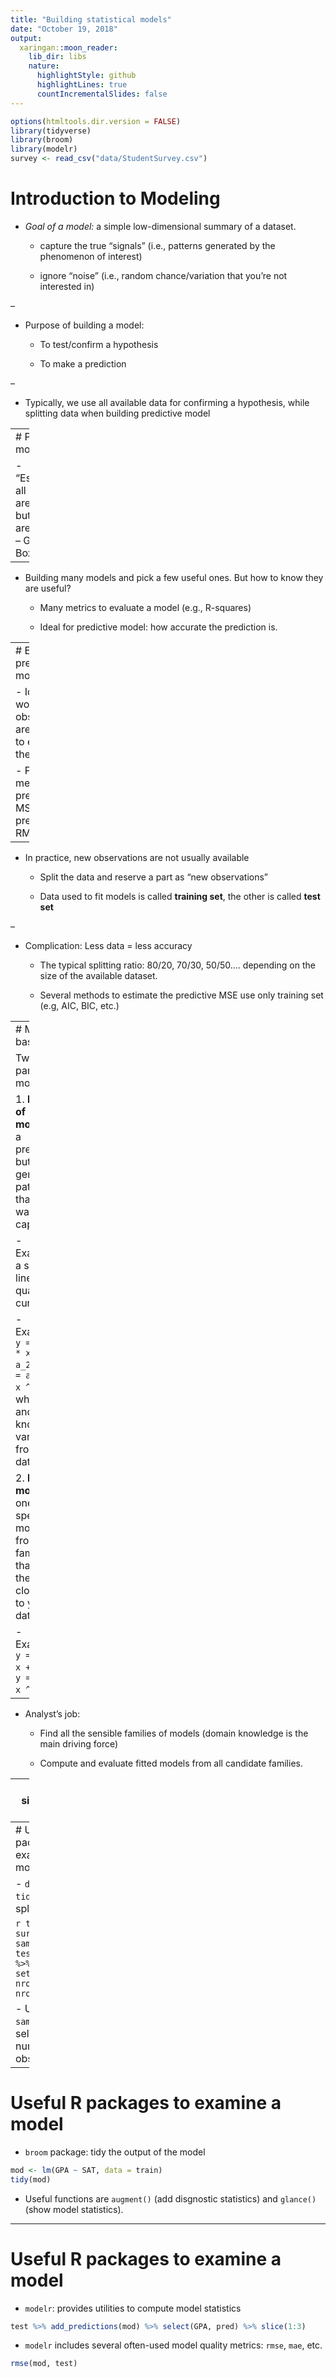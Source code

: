 ```yaml
---
title: "Building statistical models"
date: "October 19, 2018"
output:
  xaringan::moon_reader:
    lib_dir: libs
    nature:
      highlightStyle: github
      highlightLines: true
      countIncrementalSlides: false
---
```


```r
options(htmltools.dir.version = FALSE)
library(tidyverse)
library(broom)
library(modelr)
survey <- read_csv("data/StudentSurvey.csv")
```

# Introduction to Modeling

- *Goal of a model:* a simple low-dimensional summary of a dataset.

  - capture the true "signals" (i.e., patterns generated by the phenomenon of interest)
  
  - ignore "noise" (i.e., random chance/variation that you're not interested in)
  
--
  
- Purpose of building a model:

  - To test/confirm a hypothesis
  
  - To make a prediction
  
--

- Typically, we use all available data for confirming a hypothesis, while splitting data when building predictive model

---
# Predictive modeling

- "Essentially, all models are wrong, but some are useful" -- George Box

--

- Building many models and pick a few useful ones. But how to know they are useful?

  - Many metrics to evaluate a model (e.g., R-squares)

  - Ideal for predictive model: how accurate the prediction is.
  
---
# Evaluate predictive models

- Ideal world: new observations are available to evaluate the model

  - Popular metrics: predictive MSE, predictive RMSE, etc.
  
--

- In practice, new observations are not usually available

   - Split the data and reserve a part as "new observations"
   
   - Data used to fit models is called **training set**, the other is called **test set**
   
--

- Complication: Less data = less accuracy
  
  - The typical splitting ratio: 80/20, 70/30, 50/50.... depending on the size of the available dataset.
  
  - Several methods to estimate the predictive MSE use only training set (e.g, AIC, BIC, etc.)
  
---
# Model basics

Two parts to a model:

1. **Family of models:**  a precise, but generic, pattern that you want to capture.
  
  - Example: a straight line, or a quadratic curve.
  
  - Example: `y = a_1 * x + a_2` or `y = a_1 * x ^ a_2`, where `x` and `y` are known variables from the data.
  
2. **Fitted model:** one specified model from the family that is the closest to your data

  - Example: `y = 3 * x + 7` or `y = 9 * x ^ 2`.
  
--

- Analyst's job: 

  - Find all the sensible families of models (domain knowledge is the main driving force)
  
  - Compute and evaluate fitted models from all candidate families.
  
---
# Fitting a simple model in R

- Dataset: a survey on 362 introductory statistics students at a university in several years

- Wish to predict their GPA

- The simple model is:

```r
mod <- lm(GPA ~ SAT, data = survey)
summary(mod)
```

---
# Useful R packages to examine a model

- `dplyr` (part of `tidyverse`): data splitting

```r
train <- survey %>% sample_frac(.7)
test <- survey %>% setdiff(train)
nrow(train)
nrow(test)
```

- Use `sample_n()` to select a fixed number of observations.
---
# Useful R packages to examine a model

- `broom` package: tidy the output of the model 

```r
mod <- lm(GPA ~ SAT, data = train)
tidy(mod)
```

- Useful functions are `augment()` (add disgnostic statistics) and `glance()` (show model statistics).

---
# Useful R packages to examine a model
  
- `modelr`: provides utilities to compute model statistics

```r
test %>% add_predictions(mod) %>% select(GPA, pred) %>% slice(1:3)
```

- `modelr` includes several often-used model quality metrics: `rmse`, `mae`, etc.

```r
rmse(mod, test)
```

